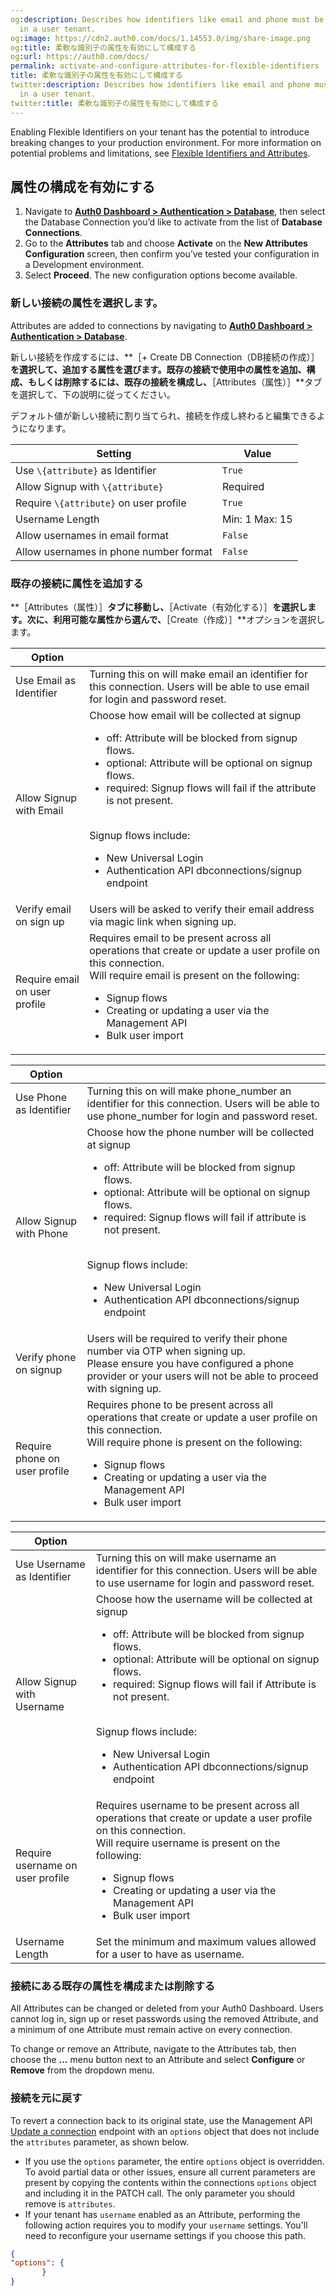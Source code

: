 ```yaml
---
og:description: Describes how identifiers like email and phone must be configured
  in a user tenant.
og:image: https://cdn2.auth0.com/docs/1.14553.0/img/share-image.png
og:title: 柔軟な識別子の属性を有効にして構成する
og:url: https://auth0.com/docs/
permalink: activate-and-configure-attributes-for-flexible-identifiers
title: 柔軟な識別子の属性を有効にして構成する
twitter:description: Describes how identifiers like email and phone must be configured
  in a user tenant.
twitter:title: 柔軟な識別子の属性を有効にして構成する
---
```


<Warning>

Enabling Flexible Identifiers on your tenant has the potential to introduce breaking changes to your production environment. For more information on potential problems and limitations, see [Flexible Identifiers and Attributes](/docs/authenticate/database-connections/flexible-identifiers-and-attributes).

</Warning>

## 属性の構成を有効にする

1. Navigate to [**Auth0 Dashboard > Authentication > Database**](https://manage.auth0.com/#/connections/database), then select the Database Connection you’d like to activate from the list of **Database Connections**.
2. Go to the **Attributes** tab and choose **Activate** on the **New Attributes Configuration** screen, then confirm you’ve tested your configuration in a Development environment.
3. Select **Proceed**. The new configuration options become available.

### 新しい接続の属性を選択します。

Attributes are added to connections by navigating to [**Auth0 Dashboard > Authentication > Database**](https://manage.auth0.com/#/connections/database).

新しい接続を作成するには、**［+ Create DB Connection（DB接続の作成）］**を選択して、追加する属性を選びます。既存の接続で使用中の属性を追加、構成、もしくは削除するには、既存の接続を構成し、**［Attributes（属性）］**タブを選択して、下の説明に従ってください。

デフォルト値が新しい接続に割り当てられ、接続を作成し終わると編集できるようになります。

<table class="table"><thead>
<tr>
<th>Setting</th>
<th>Value</th>
</tr>
</thead>
<tbody>
<tr>
<td>Use <code>\{attribute}</code> as Identifier</td>
<td><code>True</code></td>
</tr>
<tr>
<td>Allow Signup with <code>\{attribute}</code></td>
<td>Required</td>
</tr>
<tr>
<td>Require <code>\{attribute}</code> on user profile</td>
<td><code>True</code></td>
</tr>
<tr>
<td>Username Length</td>
<td>Min: 1 Max: 15</td>
</tr>
<tr>
<td>Allow usernames in email format</td>
<td><code>False</code></td>
</tr>
<tr>
<td>Allow usernames in phone number format</td>
<td><code>False</code></td>
</tr>
</tbody>
</table>

### 既存の接続に属性を追加する

**［Attributes（属性）］**タブに移動し、**［Activate（有効化する）］**を選択します。次に、利用可能な属性から選んで、**［Create（作成）］**オプションを選択します。

<AccordionGroup>

<Accordion title="Email Available Attributes and Configuration Options for Email Identifier">

<table class="table"><thead>
<tr>
<th>Option</th>
<th></th>
</tr>
</thead>
<tbody>
<tr>
<td>Use Email as Identifier</td>
<td>Turning this on will make email an identifier for this connection. Users will be able to use email for login and password reset.</td>
</tr>
<tr>
<td>Allow Signup with Email</td>
<td>Choose how email will be collected at signup<br/><ul><li>off: Attribute will be blocked from signup flows.</li><li>optional: Attribute will be optional on signup flows.</li><li>required: Signup flows will fail if the attribute is not present.</li></ul><br/>Signup flows include:<br/><ul><li>New Universal Login</li><li>Authentication API dbconnections/signup endpoint</li></ul></td>
</tr>
<tr>
<td>Verify email on sign up</td>
<td>Users will be asked to verify their email address via magic link when signing up.</td>
</tr>
<tr>
<td>Require email on user profile</td>
<td>Requires email to be present across all operations that create or update a user profile on this connection.<br/>Will require email is present on the following:<br/><ul><li>Signup flows</li><li>Creating or updating a user via the Management API</li> <li>Bulk user import</li></ul></td>
</tr>
</tbody>
</table>

</Accordion>

<Accordion title="Phone Available Attributes and Configuration Options for Phone Identifier">

<table class="table"><thead>
<tr>
<th>Option</th>
<th></th>
</tr>
</thead>
<tbody>
<tr>
<td>Use Phone as Identifier</td>
<td>Turning this on will make phone_number an identifier for this connection. Users will be able to use phone_number for login and password reset.</td>
</tr>
<tr>
<td>Allow Signup with Phone</td>
<td>Choose how the phone number will be collected at signup<br/><ul><li>off: Attribute will be blocked from signup flows.</li><li>optional: Attribute will be optional on signup flows.</li><li>required: Signup flows will fail if attribute is not present.</li></ul><br/>Signup flows include:<br/><ul><li>New Universal Login</li><li>Authentication API dbconnections/signup endpoint</li></ul></td>
</tr>
<tr>
<td>Verify phone on signup</td>
<td>Users will be required to verify their phone number via OTP when signing up.<br/>Please ensure you have configured a phone provider or your users will not be able to proceed with signing up.</td>
</tr>
<tr>
<td>Require phone on user profile</td>
<td>Requires phone to be present across all operations that create or update a user profile on this connection.<br/>Will require phone is present on the following:<ul><li>Signup flows</li><li>Creating or updating a user via the Management API</li> <li>Bulk user import</li></ul></td>
</tr>
</tbody>
</table>

</Accordion>

<Accordion title="Username Available Attributes and Configuration Options for Username Identifier">

<table class="table"><thead>
<tr>
<th>Option</th>
<th></th>
</tr>
</thead>
<tbody>
<tr>
<td>Use Username as Identifier</td>
<td>Turning this on will make username an identifier for this connection. Users will be able to use username for login and password reset.</td>
</tr>
<tr>
<td>Allow Signup with Username</td>
<td>Choose how the username will be collected at signup<br/><ul><li>off: Attribute will be blocked from signup flows.</li><li>optional: Attribute will be optional on signup flows.</li><li>required: Signup flows will fail if Attribute is not present.</li></ul><br/>Signup flows include:<br/><ul><li>New Universal Login</li><li>Authentication API dbconnections/signup endpoint</li></ul></td>
</tr>
<tr>
<td>Require username on user profile</td>
<td>Requires username to be present across all operations that create or update a user profile on this connection.<br/>Will require username is present on the following:<br/><ul><li>Signup flows</li><li>Creating or updating a user via the Management API</li> <li>Bulk user import</li></ul></td>
</tr>
<tr>
<td>Username Length</td>
<td>Set the minimum and maximum values allowed for a user to have as username.</td>
</tr>
</tbody>
</table>

</Accordion>

</AccordionGroup>


### 接続にある既存の属性を構成または削除する

All Attributes can be changed or deleted from your <Tooltip tip="Auth0 Dashboard: Auth0's main product to configure your services." cta="View Glossary" href="/docs/glossary?term=Auth0+Dashboard">Auth0 Dashboard</Tooltip>. Users cannot log in, sign up or reset passwords using the removed Attribute, and a minimum of one Attribute must remain active on every connection.

To change or remove an Attribute, navigate to the Attributes tab, then choose the **...** menu button next to an Attribute and select **Configure** or **Remove** from the dropdown menu.

### 接続を元に戻す

To revert a connection back to its original state, use the <Tooltip tip="Management API: A product to allow customers to perform administrative tasks." cta="View Glossary" href="/docs/glossary?term=Management+API">Management API</Tooltip> [Update a connection](https://auth0.com/docs/api/management/v2/connections/patch-connections-by-id) endpoint with an `options` object that does not include the `attributes` parameter, as shown below.

<Callout icon="file-lines" color="#0EA5E9" iconType="regular">

* If you use the `options` parameter, the entire `options` object is overridden. To avoid partial data or other issues, ensure all current parameters are present by copying the contents within the connections `options` object and including it in the PATCH call. The only parameter you should remove is `attributes`.
* If your tenant has `username` enabled as an Attribute, performing the following action requires you to modify your `username` settings. You'll need to reconfigure your username settings if you choose this path.

</Callout>

```json lines
{
"options": {
       }
}
```